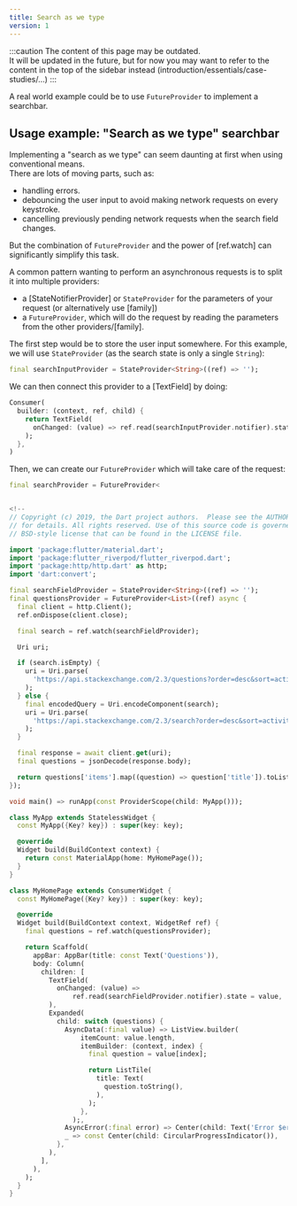 ```yaml
---
title: Search as we type
version: 1
---
```


:::caution
The content of this page may be outdated.  
It will be updated in the future, but for now you may want to refer to the content
in the top of the sidebar instead (introduction/essentials/case-studies/...)
:::

A real world example could be to use `FutureProvider` to implement a searchbar.

## Usage example: "Search as we type" searchbar

Implementing a "search as we type" can seem daunting at first when using
conventional means.  
There are lots of moving parts, such as:

- handling errors.
- debouncing the user input to avoid making network requests on every keystroke.
- cancelling previously pending network requests when the search field changes.

But the combination of `FutureProvider` and the power of [ref.watch] can
significantly simplify this task.

A common pattern wanting to perform an asynchronous requests
is to split it into multiple providers:

- a [StateNotifierProvider] or `StateProvider` for the parameters of your request
  (or alternatively use [family])
- a `FutureProvider`, which will do the request by reading the parameters from
  the other providers/[family].

The first step would be to store the user input somewhere. For this example,
we will use `StateProvider` (as the search state is only a single `String`):

```dart
final searchInputProvider = StateProvider<String>((ref) => '');
```

We can then connect this provider to a [TextField] by doing:

```dart
Consumer(
  builder: (context, ref, child) {
    return TextField(
      onChanged: (value) => ref.read(searchInputProvider.notifier).state = value,
    );
  },
)
```

Then, we can create our `FutureProvider` which will take care of the request:

```dart
final searchProvider = FutureProvider<


<!--
// Copyright (c) 2019, the Dart project authors.  Please see the AUTHORS file
// for details. All rights reserved. Use of this source code is governed by a
// BSD-style license that can be found in the LICENSE file.

import 'package:flutter/material.dart';
import 'package:flutter_riverpod/flutter_riverpod.dart';
import 'package:http/http.dart' as http;
import 'dart:convert';

final searchFieldProvider = StateProvider<String>((ref) => '');
final questionsProvider = FutureProvider<List>((ref) async {
  final client = http.Client();
  ref.onDispose(client.close);

  final search = ref.watch(searchFieldProvider);

  Uri uri;

  if (search.isEmpty) {
    uri = Uri.parse(
      'https://api.stackexchange.com/2.3/questions?order=desc&sort=activity&site=stackoverflow',
    );
  } else {
    final encodedQuery = Uri.encodeComponent(search);
    uri = Uri.parse(
      'https://api.stackexchange.com/2.3/search?order=desc&sort=activity&intitle=$encodedQuery&site=stackoverflow',
    );
  }

  final response = await client.get(uri);
  final questions = jsonDecode(response.body);

  return questions['items'].map((question) => question['title']).toList();
});

void main() => runApp(const ProviderScope(child: MyApp()));

class MyApp extends StatelessWidget {
  const MyApp({Key? key}) : super(key: key);

  @override
  Widget build(BuildContext context) {
    return const MaterialApp(home: MyHomePage());
  }
}

class MyHomePage extends ConsumerWidget {
  const MyHomePage({Key? key}) : super(key: key);

  @override
  Widget build(BuildContext context, WidgetRef ref) {
    final questions = ref.watch(questionsProvider);

    return Scaffold(
      appBar: AppBar(title: const Text('Questions')),
      body: Column(
        children: [
          TextField(
            onChanged: (value) =>
                ref.read(searchFieldProvider.notifier).state = value,
          ),
          Expanded(
            child: switch (questions) {
              AsyncData(:final value) => ListView.builder(
                  itemCount: value.length,
                  itemBuilder: (context, index) {
                    final question = value[index];

                    return ListTile(
                      title: Text(
                        question.toString(),
                      ),
                    );
                  },
                );,
              AsyncError(:final error) => Center(child: Text('Error $error')),
              _ => const Center(child: CircularProgressIndicator()),
            },
          ),
        ],
      ),
    );
  }
}
```
